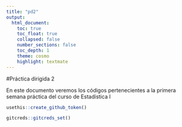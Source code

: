 ```yaml
---
title: "pd2"
output:
  html_document:
    toc: true
    toc_float: true
    collapsed: false
    number_sections: false
    toc_depth: 1
    theme: cosmo
    highlight: textmate
---
```


#Práctica dirigida 2

En este documento veremos los códigos pertenecientes a la primera semana práctica del curso de Estadística I

```r
usethis::create_github_token()
```

```r
gitcreds::gitcreds_set()
```



